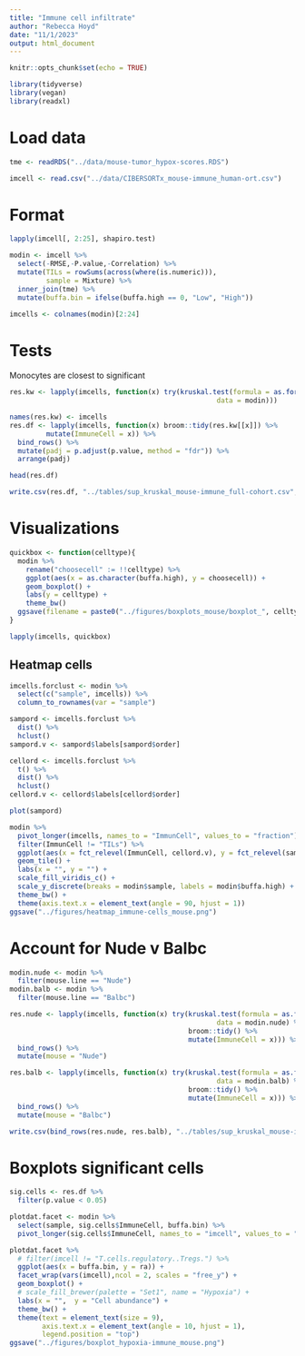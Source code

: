 ```yaml
---
title: "Immune cell infiltrate"
author: "Rebecca Hoyd"
date: "11/1/2023"
output: html_document
---
```


```r
knitr::opts_chunk$set(echo = TRUE)

library(tidyverse)
library(vegan)
library(readxl)
```

# Load data

```r
tme <- readRDS("../data/mouse-tumor_hypox-scores.RDS")

imcell <- read.csv("../data/CIBERSORTx_mouse-immune_human-ort.csv")
```

# Format



```r
lapply(imcell[, 2:25], shapiro.test)
```

```r
modin <- imcell %>%
  select(-RMSE,-P.value,-Correlation) %>%
  mutate(TILs = rowSums(across(where(is.numeric))),
         sample = Mixture) %>%
  inner_join(tme) %>%
  mutate(buffa.bin = ifelse(buffa.high == 0, "Low", "High"))

imcells <- colnames(modin)[2:24]

```

# Tests

Monocytes are closest to significant
```r
res.kw <- lapply(imcells, function(x) try(kruskal.test(formula = as.formula(paste0(x," ~ as.factor(buffa.bin)")),
                                                   data = modin)))

```

```r
names(res.kw) <- imcells
res.df <- lapply(imcells, function(x) broom::tidy(res.kw[[x]]) %>%
         mutate(ImmuneCell = x)) %>%
  bind_rows() %>%
  mutate(padj = p.adjust(p.value, method = "fdr")) %>%
  arrange(padj)

head(res.df)

write.csv(res.df, "../tables/sup_kruskal_mouse-immune_full-cohort.csv", row.names = F)
```

# Visualizations


```r
quickbox <- function(celltype){
  modin %>%
    rename("choosecell" := !!celltype) %>%
    ggplot(aes(x = as.character(buffa.high), y = choosecell)) +
    geom_boxplot() +
    labs(y = celltype) +
    theme_bw()
  ggsave(filename = paste0("../figures/boxplots_mouse/boxplot_", celltype, ".png"))
}

lapply(imcells, quickbox)
```

## Heatmap cells

```r
imcells.forclust <- modin %>%
  select(c("sample", imcells)) %>%
  column_to_rownames(var = "sample")

sampord <- imcells.forclust %>%
  dist() %>%
  hclust()
sampord.v <- sampord$labels[sampord$order]

cellord <- imcells.forclust %>%
  t() %>%
  dist() %>%
  hclust()
cellord.v <- cellord$labels[cellord$order]
```

```r
plot(sampord)

```

```r
modin %>%
  pivot_longer(imcells, names_to = "ImmunCell", values_to = "fraction") %>%
  filter(ImmunCell != "TILs") %>%
  ggplot(aes(x = fct_relevel(ImmunCell, cellord.v), y = fct_relevel(sample, sampord.v), fill = fraction)) +
  geom_tile() +
  labs(x = "", y = "") +
  scale_fill_viridis_c() +
  scale_y_discrete(breaks = modin$sample, labels = modin$buffa.high) +
  theme_bw() +
  theme(axis.text.x = element_text(angle = 90, hjust = 1))
ggsave("../figures/heatmap_immune-cells_mouse.png")
```

# Account for Nude v Balbc

```r
modin.nude <- modin %>%
  filter(mouse.line == "Nude")
modin.balb <- modin %>%
  filter(mouse.line == "Balbc")

res.nude <- lapply(imcells, function(x) try(kruskal.test(formula = as.formula(paste0(x," ~ as.factor(buffa.bin)")),
                                                   data = modin.nude) %>%
                                            broom::tidy() %>%
                                            mutate(ImmuneCell = x))) %>%
  bind_rows() %>%
  mutate(mouse = "Nude")

res.balb <- lapply(imcells, function(x) try(kruskal.test(formula = as.formula(paste0(x," ~ as.factor(buffa.bin)")),
                                                   data = modin.balb) %>%
                                            broom::tidy() %>%
                                            mutate(ImmuneCell = x))) %>%
  bind_rows() %>%
  mutate(mouse = "Balbc")

write.csv(bind_rows(res.nude, res.balb), "../tables/sup_kruskal_mouse-immune_split-mouseline.csv", row.names = F)
```

# Boxplots significant cells

```r
sig.cells <- res.df %>%
  filter(p.value < 0.05)

plotdat.facet <- modin %>%
  select(sample, sig.cells$ImmuneCell, buffa.bin) %>%
  pivot_longer(sig.cells$ImmuneCell, names_to = "imcell", values_to = "ra")

plotdat.facet %>%
  # filter(imcell != "T.cells.regulatory..Tregs.") %>%
  ggplot(aes(x = buffa.bin, y = ra)) +
  facet_wrap(vars(imcell),ncol = 2, scales = "free_y") +
  geom_boxplot() +
  # scale_fill_brewer(palette = "Set1", name = "Hypoxia") +
  labs(x = "",  y = "Cell abundance") +
  theme_bw() +
  theme(text = element_text(size = 9),
        axis.text.x = element_text(angle = 10, hjust = 1),
        legend.position = "top")
ggsave("../figures/boxplot_hypoxia-immune_mouse.png")
```